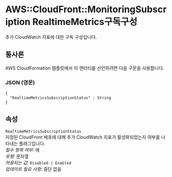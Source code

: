 # AWS::CloudFront::MonitoringSubscription RealtimeMetrics구독구성

추가 CloudWatch 지표에 대한 구독 구성입니다.

## 통사론

AWS CloudFormation 템플릿에서 이 엔터티를 선언하려면 다음 구문을 사용합니다.

### JSON (영문)

```
{
  "RealtimeMetricsSubscriptionStatus" : String
}
```

## 속성

`RealtimeMetricsSubscriptionStatus`  
지정된 CloudFront 배포에 대해 추가 CloudWatch 지표가 활성화되었는지 여부를 나타내는 플래그입니다.  
_필수 항목 여부_: 예  
_유형_: 문자열  
_허용되는 값_: `Disabled | Enabled`  
_업데이트 필요 사항_: 중단 없음
